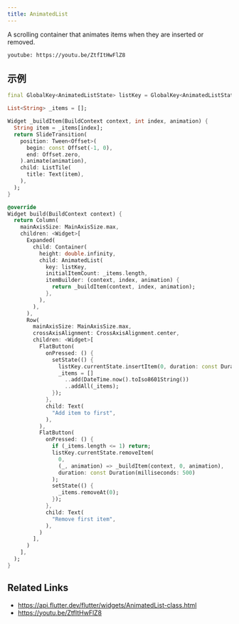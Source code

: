 ```yaml
---
title: AnimatedList
---
```


A scrolling container that animates items when they are inserted or removed.

`youtube: https://youtu.be/ZtfItHwFlZ8`

## 示例

```dart liveslice=AnimatedList
final GlobalKey<AnimatedListState> listKey = GlobalKey<AnimatedListState>();

List<String> _items = [];

Widget _buildItem(BuildContext context, int index, animation) {
  String item = _items[index];
  return SlideTransition(
    position: Tween<Offset>(
      begin: const Offset(-1, 0),
      end: Offset.zero,
    ).animate(animation),
    child: ListTile(
      title: Text(item),
    ),
  );
}

@override
Widget build(BuildContext context) {
  return Column(
    mainAxisSize: MainAxisSize.max,
    children: <Widget>[
      Expanded(
        child: Container(
          height: double.infinity,
          child: AnimatedList(
            key: listKey,
            initialItemCount: _items.length,
            itemBuilder: (context, index, animation) {
              return _buildItem(context, index, animation);
            },
          ),
        ),
      ),
      Row(
        mainAxisSize: MainAxisSize.max,
        crossAxisAlignment: CrossAxisAlignment.center,
        children: <Widget>[
          FlatButton(
            onPressed: () {
              setState(() {
                listKey.currentState.insertItem(0, duration: const Duration(milliseconds: 500));
                _items = []
                  ..add(DateTime.now().toIso8601String())
                  ..addAll(_items);
              });
            },
            child: Text(
              "Add item to first",
            ),
          ),
          FlatButton(
            onPressed: () {
              if (_items.length <= 1) return;
              listKey.currentState.removeItem(
                0,
                (_, animation) => _buildItem(context, 0, animation),
                duration: const Duration(milliseconds: 500)
              );
              setState(() {
                _items.removeAt(0);
              });
            },
            child: Text(
              "Remove first item",
            ),
          )
        ],
      )
    ],
  );
}
```

## Related Links

- https://api.flutter.dev/flutter/widgets/AnimatedList-class.html
- https://youtu.be/ZtfItHwFlZ8
